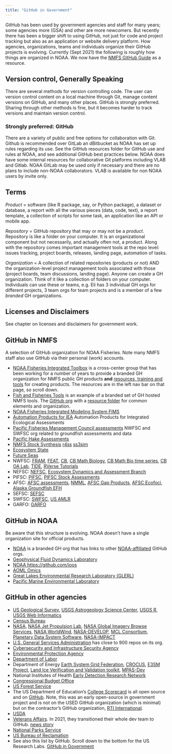 ```yaml
---
title: "GitHub in Government"
---
```


GitHub has been used by government agencies and staff for many years; some agencies more (GSA) and other are more newcomers. But recently there has been a bigger shift to using GitHub, not just for code and project tracking but also as an application or website delivery platform. How agencies, organizations, teams and individuals organize their GitHub projects is evolving. Currently (Sept 2021) the following is roughly how things are organized in NOAA. We now have the [NMFS GitHub Guide](https://nmfs-opensci.github.io/GitHub-Guide/) as a resource.

## Version control, Generally Speaking

There are several methods for version controlling code. The user can version control content on a local machine through Git, manage content versions on GitHub, and many other places. GitHub is strongly preferred. Sharing through other methods is fine, but it becomes harder to track versions and maintain version control. 

### Strongly preferred: GitHub

There are a variety of public  and free options for collaboration with Git. Github is recommended over GitLab an dBitbucket as NOAA has set up rules regarding its use. See the GitHub resources folder for GitHub use and rules at NOAA, and see additional GitHub best practices below.
NOAA does have some internal resources for collaborative Git platforms including VLAB and Gitlab. NOAA GitLab may be used only if necessary and there are no plans to include non-NOAA collaborators. VLAB is available for non NOAA users by invite only.

## Terms

*Product* = software (like R package, say, or Python package), a dataset or database, a report with all the various pieces (data, code, text), a report template, a collection of scripts for some task, an application like an API or mobile app.

*Repository* = GitHub repository that may or may not be a *product*. Repository is like a folder on your computer. It is an organizational component but not necessarily, and actually often not, a product. Along with the repository comes important management tools at the repo level: issues tracking, project boards, releases, landing page, automation of tasks.

*Organization* = A collection of related repositories (products or not) AND the organization-level project management tools associated with those (project boards, team discussions, landing page). Anyone can create a GH organization. Think of it like a collection of folders on your computer. Individuals can use these or teams, e.g. Eli has 3 individual GH orgs for different projects, 3 team orgs for team projects and is a member of a few *branded* GH organizations.

## Licenses and Disclaimers

See chapter on licenses and disclaimers for government work.


## GitHub in NMFS

A selection of GitHub organization for NOAA Fisheries. Note many NMFS staff also use GitHub via their personal (work) accounts.

* [NOAA Fisheries Integrated Toolbox](https://noaa-fisheries-integrated-toolbox.github.io/) is a cross-center group that has been working for a number of years to provide a branded GH organization for NMFS public GH products **and** [resources, training and tools](https://noaa-fisheries-integrated-toolbox.github.io/resources/) for creating products. The resources are in the left nav bar on that page, so scroll down.
* [Fish and Fisheries Tools](https://nmfs-fish-tools.github.io/) is an example of a branded set of GH hosted NMFS tools. The [GitHub org](https://github.com/nmfs-fish-tools) with a [resource folder](https://github.com/nmfs-fish-tools/Resources) for common elements and organization.
* [NOAA Fisheries Integrated Modeling System FIMS](https://noaa-fims.github.io/)
* [Automation Products for IEA](https://noaa-iea.github.io/) Automation Products for Integrated Ecological Assessments
* [Pacific Fisheries Management Council assessments](https://github.com/pfmc-assessments) NWFSC and SWFSC org related to groundfish assessments and data
* [Pacific Hake Assessments](https://github.com/pacific-hake)
* [NMFS Stock Synthesis](https://github.com/nmfs-stock-synthesis) [r4ss](https://github.com/r4ss) [ss3sim](https://github.com/ss3sim)
* [Ecosystem State](https://github.com/ecosystem-state)
* [Future Seas](https://github.com/futureseas)
* NWFSC: [FRAM](https://github.com/nwfsc-fram), [FEAT](https://github.com/NOAA-FEAT), [CB](https://github.com/nwfsc-cb), [CB Math Biology](https://github.com/nwfsc-math-bio), [CB Math Bio time series](https://github.com/nwfsc-timeseries), [CB OA Lab](https://github.com/NWFSC-OA-lab), [TIDE](https://github.com/TIDE-NWFSC), [RVerse Tutorials](https://rverse-tutorials.github.io/)
* NEFSC: [NEFSC](https://github.com/NEFSC), [Ecosystem Dynamics and Assessment Branch](https://github.com/NOAA-EDAB)
* PIFSC: [PIFSC](https://github.com/PIFSC-NMFS-NOAA), [PIFSC Stock Assessments](https://github.com/PIFSCstockassessments)
* AFSC: [AFSC assessments](https://github.com/afsc-assessments), [NMML](https://github.com/NMML), [AFSC Gap Products](https://github.com/afsc-gap-products), [AFSC Ecofoci](https://github.com/afsc-ecofoci), [Alaska Groundfish EFH](https://github.com/alaska-groundfish-efh)
* SEFSC: [SEFSC](https://github.com/SEFSC)
* SWFSC: [SWFSC](https://github.com/SWFSC), [US AMLR](https://github.com/us-amlr)
* GARFO: [GARFO](https://github.com/noaa-garfo)

## GitHub in NOAA

Be aware that this structure is evolving. NOAA doesn't have a single organization site for official products. 

* [NOAA](https://github.com/NOAAGov) is a branded GH org that has links to other [NOAA-affiliated](https://github.com/NOAAGov/NOAA-Affiliated-Projects) GitHub orgs. 
* [Geophysical Fluid Dynamics Laboratory](https://github.com/NOAA-GFDL)
* [NOAA https://github.com/ioos](https://github.com/ioos)
* [AOML Omics](https://github.com/aomlomics/)
* [Great Lakes Environmental Research Laboratory (GLERL)](https://github.com/NOAA-GLERL)
* [Pacific Marine Environmental Laboratory](https://github.com/NOAA-PMEL)


## GitHub in other agencies

* [US Geological Survey](https://github.com/usgs), [USGS Astrogeology Science Center](https://github.com/USGS-Astrogeology), [USGS R](https://github.com/USGS-R), [USGS Web Informatics](https://github.com/usgs-wim)
* [Census Bureau](https://github.com/uscensusbureau)
* [NASA](https://github.com/nasa), [NASA Jet Propulsion Lab](https://github.com/nasa-jpl), [NASA Global Imagery Browse Services](https://github.com/nasa-gibs), [NASA WorldWind](https://github.com/NASAWorldWind), [NASA-DEVELOP](https://github.com/NASA-DEVELOP), [MCL Consortium](https://github.com/MCLConsortium), [Planetary Data System Software](https://github.com/NASA-PDS), [NASA-IMPACT](https://github.com/NASA-IMPACT)
* [U.S. General Services Administration](https://github.com/GSA) has close to 900 repos on its org.
* [Cybersecurity and Infrastructure Security Agency](https://github.com/cisagov)
* [Environmental Protection Agency](https://github.com/USEPA)
* [Department of Labor](https://github.com/USDepartmentofLabor)
* Department of Energy [Earth System Grid Federation](https://github.com/ESGF), [CROCUS](https://github.com/CROCUS-Urban), [E3SM Project](https://github.com/E3SM-Project), [Land Ice Verification and Validation toolkit](https://github.com/LIVVkit), [MPAS-Dev](https://github.com/MPAS-Dev)
* National Institutes of Health [Early Detection Research Network](https://github.com/EDRN) 
* [Congressional Budget Office](https://github.com/US-CBO)
* [US Forest Service](https://github.com/USDAForestService)
* The US Department of Education's [College Scorecard](https://collegescorecard.ed.gov) is all open source and on [GitHub](https://github.com/RTICWDT/college-scorecard). Note, this was an early open-source in government project and is not on the USED GitHub organization (which is minimal) but on the contractor's GitHub organization, [RTI International](https://www.rti.org/).
* [USDA](https://github.com/usda)
* [Veterans Affairs](https://github.com/department-of-veterans-affairs). In 2021, they transitioned their whole dev team to GitHub. [news story](https://github.com/customer-stories/va)
* [National Parks Service](https://github.com/nationalparkservice)
* [US Bureau of Reclamation](https://github.com/usbr)
* See also this list by GitHub. Scroll down to the bottom for the US Research Labs. [GitHub in Government](https://government.github.com/community/)
